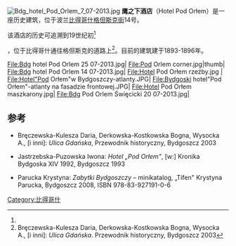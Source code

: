 
{{Infobox building
| name                = 鹰之下酒店
| native_name         = Hotel Pod Orłem
| native_name_lang    = pl
| image               = Bdg hotelPodOrlem 3 11-2013.jpg
| image_alt           = Building Hotel "Under the Eagle" from Gdanska Street
| image_size          = 
| caption             = Main façade of Hotel Pod Orłem
| former_names        = ''Hotel Adler'' (until 1919)<br> ''Danziger Hof'' (1939-1945)
| map_type            = Poland
| map_alt             = 
| map_caption         = Location within Poland
| location            = 波兰[[比得哥什|比得哥什]]
| owner               = Hotel company "Majewicz"
| location_country    = [[Poland|Poland]]
| latd                = 53
| latm                = 7
| lats                = 33
| latNS               = N
| longd               = 18
| longm               = 0
| longs               = 12
| longEW              = E
| start_date          = 1893
| completion_date     = 1896
| inauguration_date   = 15 October 1883
| renovation_date     = 1926, 1939-1945, 1987
| floor_count         = 5
| architect           = {{Tsl|pl|Józef Święcicki (budowniczy)|Józef Święcicki}}
| url                 = {{URL|http://www.hotelpodorlem.pl/}}
| references          = 
}}
[[File:Bdg_hotel_Pod_Orlem_7_07-2013.jpg|thumb]]
'''鹰之下酒店'''（Hotel Pod Orłem）是一座历史建筑，位于波兰[[比得哥什|比得哥什]][[格但斯克街_(比得哥什)|格但斯克街]]14号。

该酒店的历史可追溯到19世纪初<ref name="hotelpodorlem.pl/en/hotel/history">{{Cite web |url=http://www.hotelpodorlem.pl/en/hotel/history |title=hotelpodorlem.pl/en/hotel/history |accessdate=2015-01-29 |archive-date=2014-10-25 |archive-url=https://web.archive.org/web/20141025113004/http://www.hotelpodorlem.pl/en/hotel/history |dead-url=no }}</ref>，位于比得哥什通往格但斯克的道路上<ref name="BKI">Bręczewska-Kulesza Daria, Derkowska-Kostkowska Bogna, Wysocka A., [i inni]: ''Ulica Gdańska''. Przewodnik historyczny, Bydgoszcz 2003</ref>。目前的建筑建于1893-1896年。

<gallery>
File:Bdg hotel Pod Orlem 25 07-2013.jpg|
File:Pod Orlem corner.jpg|thumb|
File:Bdg hotel Pod Orlem 14 07-2013.jpg|
File:Hotel Pod Orłem rzeźby.jpg |
File:Hotel"Pod Orłem"w Bydgoszczy-atlanty.JPG|
File:Bydgoski hotel"Pod Orłem"-atlanty na fasadzie frontowej.JPG|
File:Hotel Pod Orłem maszkarony.jpg|
File:Bdg Pod Orlem Święcicki 20 07-2013.jpg|
</gallery>

==参考==
{{reflist}}
* {{pl}} Bręczewska-Kulesza Daria, Derkowska-Kostkowska Bogna, Wysocka A., [i inni]: ''Ulica Gdańska'', Przewodnik historyczny, Bydgoszcz 2003
* {{pl}} Jastrzebska-Puzowska Iwona: ''Hotel „Pod Orłem"'', [w:] Kronika Bydgoska XIV 1992, Bydgoszcz 1993
* {{pl}} Parucka Krystyna: ''Zabytki Bydgoszczy'' – minikatalog, „Tifen" Krystyna Parucka, Bydgoszcz 2008, ISBN 978-83-927191-0-6
[[Category:比得哥什|Category:比得哥什]]
